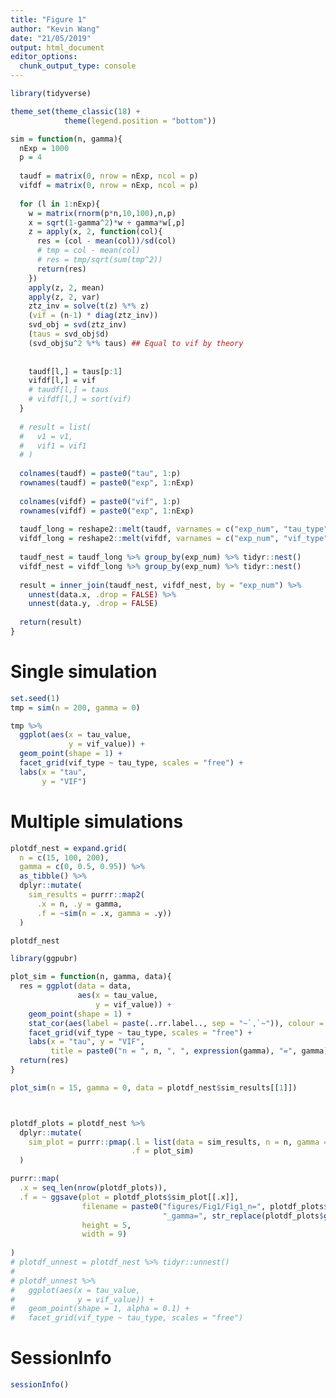 ```yaml
---
title: "Figure 1"
author: "Kevin Wang"
date: "21/05/2019"
output: html_document
editor_options: 
  chunk_output_type: console
---
```


```r
library(tidyverse)

theme_set(theme_classic(18) +
            theme(legend.position = "bottom"))
```





```r
sim = function(n, gamma){
  nExp = 1000
  p = 4
  
  taudf = matrix(0, nrow = nExp, ncol = p)
  vifdf = matrix(0, nrow = nExp, ncol = p)
  
  for (l in 1:nExp){
    w = matrix(rnorm(p*n,10,100),n,p)
    x = sqrt(1-gamma^2)*w + gamma*w[,p]
    z = apply(x, 2, function(col){
      res = (col - mean(col))/sd(col)
      # tmp = col - mean(col)
      # res = tmp/sqrt(sum(tmp^2))
      return(res)
    })
    apply(z, 2, mean)
    apply(z, 2, var)
    ztz_inv = solve(t(z) %*% z)
    (vif = (n-1) * diag(ztz_inv))
    svd_obj = svd(ztz_inv)
    (taus = svd_obj$d)
    (svd_obj$u^2 %*% taus) ## Equal to vif by theory
    
    
    taudf[l,] = taus[p:1]
    vifdf[l,] = vif    
    # taudf[l,] = taus
    # vifdf[l,] = sort(vif)
  }
  
  # result = list(
  #   v1 = v1, 
  #   vif1 = vif1
  # )
  
  colnames(taudf) = paste0("tau", 1:p)
  rownames(taudf) = paste0("exp", 1:nExp)
  
  colnames(vifdf) = paste0("vif", 1:p)
  rownames(vifdf) = paste0("exp", 1:nExp)
  
  taudf_long = reshape2::melt(taudf, varnames = c("exp_num", "tau_type"), value.name = "tau_value") %>% tibble::as_tibble()
  vifdf_long = reshape2::melt(vifdf, varnames = c("exp_num", "vif_type"), value.name = "vif_value") %>% tibble::as_tibble()
  
  taudf_nest = taudf_long %>% group_by(exp_num) %>% tidyr::nest()
  vifdf_nest = vifdf_long %>% group_by(exp_num) %>% tidyr::nest()
  
  result = inner_join(taudf_nest, vifdf_nest, by = "exp_num") %>% 
    unnest(data.x, .drop = FALSE) %>% 
    unnest(data.y, .drop = FALSE)
  
  return(result)
}
```


# Single simulation
```r
set.seed(1)
tmp = sim(n = 200, gamma = 0)

tmp %>% 
  ggplot(aes(x = tau_value, 
             y = vif_value)) +
  geom_point(shape = 1) +
  facet_grid(vif_type ~ tau_type, scales = "free") +
  labs(x = "tau", 
       y = "VIF")
```


# Multiple simulations
```r
plotdf_nest = expand.grid(
  n = c(15, 100, 200), 
  gamma = c(0, 0.5, 0.95)) %>% 
  as_tibble() %>% 
  dplyr::mutate(
    sim_results = purrr::map2(
      .x = n, .y = gamma, 
      .f = ~sim(n = .x, gamma = .y))
  )

plotdf_nest

library(ggpubr)

plot_sim = function(n, gamma, data){
  res = ggplot(data = data, 
               aes(x = tau_value, 
                   y = vif_value)) +
    geom_point(shape = 1) +
    stat_cor(aes(label = paste(..rr.label.., sep = "~`,`~")), colour = "red") +
    facet_grid(vif_type ~ tau_type, scales = "free") +
    labs(x = "tau", y = "VIF", 
         title = paste0("n = ", n, ", ", expression(gamma), "=", gamma))
  return(res)
}

plot_sim(n = 15, gamma = 0, data = plotdf_nest$sim_results[[1]])



plotdf_plots = plotdf_nest %>% 
  dplyr::mutate(
    sim_plot = purrr::pmap(.l = list(data = sim_results, n = n, gamma = gamma), 
                           .f = plot_sim)
  )

purrr::map(
  .x = seq_len(nrow(plotdf_plots)), 
  .f = ~ ggsave(plot = plotdf_plots$sim_plot[[.x]], 
                filename = paste0("figures/Fig1/Fig1_n=", plotdf_plots$n[.x],
                                  "_gamma=", str_replace(plotdf_plots$gamma[.x], "[.]", ""), ".png"),
                height = 5,
                width = 9)
  
)
# plotdf_unnest = plotdf_nest %>% tidyr::unnest()
# 
# plotdf_unnest %>% 
#   ggplot(aes(x = tau_value, 
#              y = vif_value)) +
#   geom_point(shape = 1, alpha = 0.1) +
#   facet_grid(vif_type ~ tau_type, scales = "free")
```


# SessionInfo
```r
sessionInfo()
```


